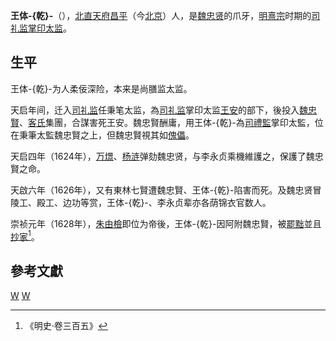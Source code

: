 {{noteTA
|T=zh-cn:王体乾;zh-hk:王體乾;zh-tw:王體乾; 
|S=王體-{乾}-
}}
'''王体-{乾}-'''（{{bd|？年||？年|catIdx=W}}），[[北直|北直]][[天府|天府]][[昌平|昌平]]（今[[北京|北京]]）人，是[[魏忠贤|魏忠贤]]的爪牙，[[明熹宗|明熹宗]]时期的[[司礼监|司礼监]][[掌印太监|掌印太监]]。

== 生平 ==
王体-{乾}-为人柔佞深险，本来是尚膳监太监。

天启年间，迁入[[司礼监|司礼监]]任秉笔太监，為[[司礼监|司礼监]]掌印太监[[王安|王安]]的部下，後投入[[魏忠賢|魏忠賢]]、[[客氏|客氏]]集團，合謀害死王安。魏忠賢酬庸，用王体-{乾}-為[[司禮監|司禮監]]掌印太監，位在秉筆太監魏忠賢之上，但魏忠賢視其如[[傀儡|傀儡]]。

天启四年（1624年），[[万燝|万燝]]、[[杨涟|杨涟]]弹劾魏忠贤，与李永贞乘機維護之，保護了魏忠賢之命。

天啟六年（1626年），又有東林七賢遭魏忠賢、王体-{乾}-陷害而死。及魏忠贤冒陵工、殿工、边功等赏，王体-{乾}-、李永贞辈亦各荫锦衣官数人。

崇祯元年（1628年），[[朱由檢|朱由檢]]即位为帝後，王体-{乾}-因阿附魏忠賢，被[[罷黜|罷黜]]並且[[抄家|抄家]]<ref>《明史·卷三百五》</ref>。

{{start box}}
{{s-before|[[卢受_(明朝宦官)|卢受 (明朝宦官)]]}}
{{s-title|[[司礼监|司礼监]][[掌印太监|掌印太监]]|1621年—1628年}}
{{s-after|[[高时明_(明朝宦官)|高时明 (明朝宦官)]]}}
{{s-before|[[魏忠贤|魏忠贤]]}}
{{s-title|[[东厂|东厂]][[提督太监|提督太监]]|1627年—1628年}}
{{s-after|[[王永祚|王永祚]]}}
{{end box}}

==參考文獻==
{{reflist}}
{{明朝政治人物小作品}}

[[Category:明朝宦官|W]]
[[Category:司礼监|W]]